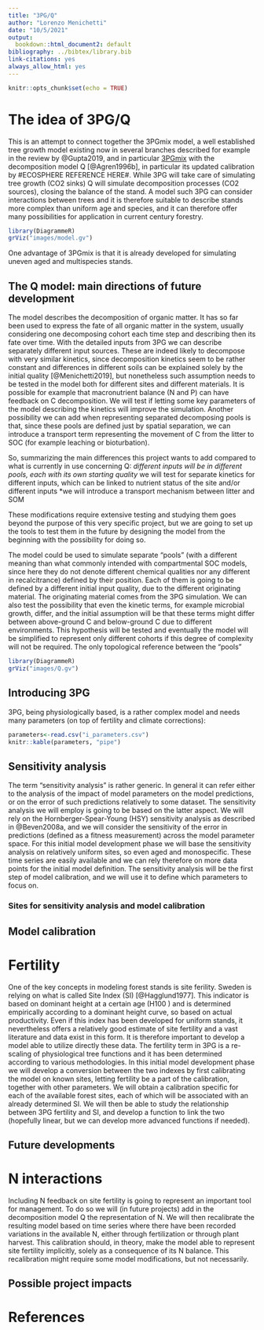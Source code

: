 ```yaml
---
title: "3PG/Q"
author: "Lorenzo Menichetti"
date: "10/5/2021"
output:
  bookdown::html_document2: default
bibliography: ../bibtex/library.bib
link-citations: yes
always_allow_html: yes
---
```


```r
knitr::opts_chunk$set(echo = TRUE)
```

# The idea of 3PG/Q
This is an attempt to connect together the 3PGmix model, a well established tree growth model existing now in several branches described for example in the review by @Gupta2019, and in particular [3PGmix](https://sites.google.com/site/davidforresterssite/home/projects/3PGmix) with the decomposition model Q [@Agren1996b], in particular its updated calibration by #ECOSPHERE REFERENCE HERE#.
While 3PG will take care of simulating tree growth (CO2 sinks) Q will simulate decomposition processes (CO2 sources), closing the balance of the stand. A model such 3PG can consider interactions between trees and it is therefore suitable to describe stands more complex than uniform age and species, and it can therefore offer many possibilities for application in current century forestry.
```r
library(DiagrammeR)
grViz("images/model.gv")
```
One advantage of 3PGmix is that it is already developed for simulating uneven aged and multispecies stands.


## The Q model: main directions of future development
The model describes the decomposition of organic matter. It has so far been used to express the fate of all organic matter in the system, usually considering one decomposing cohort each time step and describing then its fate over time.
With the detailed inputs from 3PG we can describe separately different input sources. These are indeed likely to decompose with very similar kinetics, since decomposition kinetics seem to be rather constant and differences in different soils can be explained solely by the initial quality [@Menichetti2019], but nonetheless such assumption needs to be tested in the model both for different sites and different materials. It is possible for example that macronutrient balance (N and P) can have feedback on C decomposition. We will test if letting some key parameters of the model describing the kinetics will improve the simulation.
Another possibility we can add when representing separated decomposing pools is that, since these pools are defined just by spatial separation, we can introduce a transport term representing the movement of C from the litter to SOC (for example leaching or bioturbation).

So, summarizing the main differences this project wants to add compared to what is currently in use concerning Q:
*different inputs will be in different pools, each with its own starting quality
*we will test for separate kinetics for different inputs, which can be linked to nutrient status of the site and/or different inputs
*we will introduce a transport mechanism between litter and SOM

These modifications require extensive testing and studying them goes beyond the purpose of this very specific project, but we are going to set up the tools to test them in the future by designing the model from the beginning with the possibility for doing so.

The model could be used to simulate separate "pools" (with a different meaning than what commonly intended with compartmental SOC models, since here they do not denote different chemical qualities nor any different in recalcitrance) defined by their position. Each of them is going to be defined by a different initial input quality, due to the different originating material. The originating material comes from the 3PG simulation.
We can also test the possibility that even the kinetic terms, for example microbial growth, differ, and the initial assumption will be that these terms might differ between above-ground C and below-ground C due to different environments. This hypothesis will be tested and eventually the model will be simplified to represent only different cohorts if this degree of complexity will not be required.
The only topological reference between the "pools"

```r
library(DiagrammeR)
grViz("images/Q.gv")
```


## Introducing 3PG
3PG, being physiologically based, is a rather complex model and needs many parameters (on top of fertility and climate corrections):
```r
parameters<-read.csv("i_parameters.csv")
knitr::kable(parameters, "pipe")
```


## Sensitivity analysis
The term "sensitivity analysis" is rather generic. In general it can refer either to the analysis of the impact of model parameters on the model predictions, or on the error of such predictions relatively to some dataset.
The sensitivity analysis we will employ is going to be based on the latter aspect. We will rely on the Hornberger-Spear-Young (HSY) sensitivity analysis as described in @Beven2008a, and we will consider the sensitivity of the error in predictions (defined as a fitness measurement) across the model parameter space.
For this initial model development phase we will base the sensitivity analysis on relatively uniform sites, so even aged and monospecific. These time series are easily available and we can rely therefore on more data points for the initial model definition.
The sensitivity analysis will be the first step of model calibration, and we will use it to define which parameters to focus on.

### Sites for sensitivity analysis and model calibration

## Model calibration

# Fertility
One of the key concepts in modeling forest stands is site ferility. Sweden is relying on what is called Site Index (SI) [@Hagglund1977].  This indicator is based on dominant height at a certain age (H100 ) and is determined empirically according to a dominant height curve, so based on actual productivity. Even if this index has been developed for uniform stands, it nevertheless offers a relatively good estimate of site fertility and a vast literature and data exist in this form. It is therefore important to develop a model able to utilize directly these data.
The fertility term in 3PG is a re-scaling of physiological tree functions and it has been determined according to various methodologies. In this initial model development phase we will develop a conversion between the two indexes by first calibrating the model on known sites, letting fertility be a part of the calibration, together with other parameters. We will obtain a calibration specific for each of the available forest sites, each of which will be associated with an already determined SI. We will then be able to study the relationship between 3PG fertility and SI, and develop a function to link the two (hopefully linear, but we can develop more advanced functions if needed).


## Future developments

# N interactions
Including N feedback on site fertility is going to represent an important tool for management. To do so we will (in future projects) add in the decomposition model Q the representation of N. We will then recalibrate the resulting model based on time series where there have been recorded variations in the available N, either through fertilization or through plant harvest.
This calibration should, in theory, make the model able to represent site fertility implicitly, solely as a consequence of its N balance.
This recalibration might require some model modifications, but not necessarily.


## Possible project impacts

# References

<div id="refs"></div>